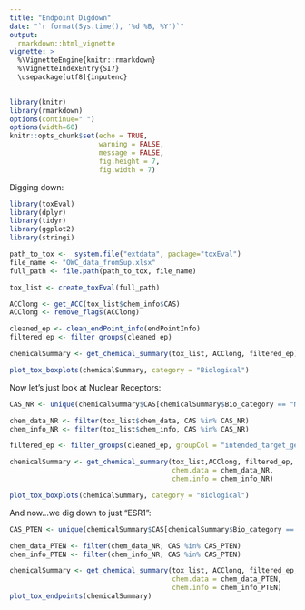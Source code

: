 ```yaml
---
title: "Endpoint Digdown"
date: "`r format(Sys.time(), '%d %B, %Y')`"
output: 
  rmarkdown::html_vignette
vignette: >
  %\VignetteEngine{knitr::rmarkdown}
  %\VignetteIndexEntry{SI7}
  \usepackage[utf8]{inputenc}
---
```



```r
library(knitr)
library(rmarkdown)
options(continue=" ")
options(width=60)
knitr::opts_chunk$set(echo = TRUE,
                      warning = FALSE,
                      message = FALSE,
                      fig.height = 7,
                      fig.width = 7)
```

Digging down:


```r
library(toxEval)
library(dplyr)
library(tidyr)
library(ggplot2)
library(stringi)

path_to_tox <-  system.file("extdata", package="toxEval")
file_name <- "OWC_data_fromSup.xlsx"
full_path <- file.path(path_to_tox, file_name)

tox_list <- create_toxEval(full_path)

ACClong <- get_ACC(tox_list$chem_info$CAS)
ACClong <- remove_flags(ACClong)

cleaned_ep <- clean_endPoint_info(endPointInfo)
filtered_ep <- filter_groups(cleaned_ep)

chemicalSummary <- get_chemical_summary(tox_list, ACClong, filtered_ep)

plot_tox_boxplots(chemicalSummary, category = "Biological")

```

Now let's just look at Nuclear Receptors:

```r
CAS_NR <- unique(chemicalSummary$CAS[chemicalSummary$Bio_category == "Nuclear Receptor"])

chem_data_NR <- filter(tox_list$chem_data, CAS %in% CAS_NR)
chem_info_NR <- filter(tox_list$chem_info, CAS %in% CAS_NR)

filtered_ep <- filter_groups(cleaned_ep, groupCol = "intended_target_gene_symbol")

chemicalSummary <- get_chemical_summary(tox_list,ACClong, filtered_ep,
                                        chem.data = chem_data_NR,
                                        chem.info = chem_info_NR)

plot_tox_boxplots(chemicalSummary, category = "Biological")

```

And now...we dig down to just "ESR1":

```r

CAS_PTEN <- unique(chemicalSummary$CAS[chemicalSummary$Bio_category == "ESR1"])

chem_data_PTEN <- filter(chem_data_NR, CAS %in% CAS_PTEN)
chem_info_PTEN <- filter(chem_info_NR, CAS %in% CAS_PTEN)

chemicalSummary <- get_chemical_summary(tox_list, ACClong, filtered_ep, 
                                        chem.data = chem_data_PTEN, 
                                        chem.info = chem_info_PTEN)
plot_tox_endpoints(chemicalSummary)

```



